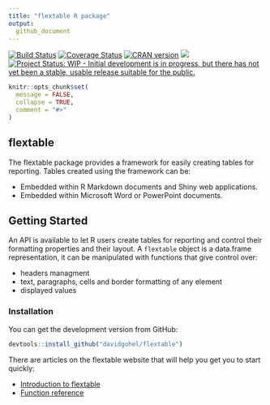 ```yaml
---
title: "flextable R package"
output:
  github_document
---
```



<!-- README.md is generated from README.Rmd. Please edit that file -->

[![Build Status](https://travis-ci.org/davidgohel/flextable.svg?branch=master)](https://travis-ci.org/davidgohel/flextable)
[![Coverage Status](https://img.shields.io/codecov/c/github/davidgohel/flextable/master.svg)](https://codecov.io/github/davidgohel/flextable?branch=master)
[![CRAN version](http://www.r-pkg.org/badges/version/flextable)](https://cran.r-project.org/package=flextable) ![](http://cranlogs.r-pkg.org/badges/grand-total/flextable)
[![Project Status: WIP - Initial development is in progress, but there has not yet been a stable, usable release suitable for the public.](http://www.repostatus.org/badges/latest/wip.svg)](http://www.repostatus.org/#wip)

```r
knitr::opts_chunk$set(
  message = FALSE,
  collapse = TRUE,
  comment = "#>"
)
```


## flextable

The flextable package provides a framework for easily creating tables for reporting. 
Tables created using the framework can be:

* Embedded within R Markdown documents and Shiny web applications.
* Embedded within Microsoft Word or PowerPoint documents.

## Getting Started

An API is available to let R users create tables for reporting and control their formatting properties and their layout. A `flextable` object is a data.frame representation, it can be manipulated with functions that give control over:

- headers managment 
- text, paragraphs, cells and border formatting of any element
- displayed values

### Installation

You can get the development version from GitHub:

```r
devtools::install_github("davidgohel/flextable")
```

There are articles on the flextable website that will help you get you to start quickly:

* [Introduction to flextable](http://davidgohel.github.io/flextable/articles/introduction.html)
* [Function reference](http://davidgohel.github.io/flextable/reference/index.html)




